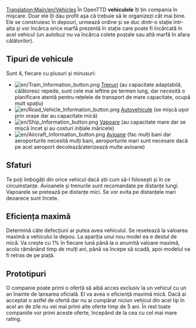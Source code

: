 [[Translation:Main/en/Vehicles]]{{Tabelul de conținut}}
În OpenTTD '''vehiculele''' îți țin compania în mișcare. Doar ele îți dau profit așa că trebuie să le organizezi cât mai bine.
Ele se construiesc în depouri, urmează ordine și se duc dintr-o stație într-alta și vor încărca orice marfă prezentă în stație care poate fi încărcată în acel vehicul (un autobuz nu va încărca colete poștale sau altă marfă în afara călătorilor).
== Tipuri de vehicule ==
Sunt 4, fiecare cu plusuri și minusuri:
*[[File:en/Train Information button.png]] [[Main/ro/Trenuri|Trenuri]] (au capacitate adaptabilă, călătoresc repede, sunt cele mai ieftine pe termen lung, dar necesită o planificare atentă pentru rețelele de transport de mare capacitate, ocupă mult spațiu)
*[[File:en/Road Vehicle Information button.png]] [[Main/ro/Vehicule rutiere|Autovehicule]] (se mișcă ușor prin orașe dar au capacitate mică)
*[[File:en/Ship Information button.png]] [[Main/ro/Vapoare|Vapoare]] (au capacitate mare dar se mișcă încet și au costuri inițiale măricele)
*[[File:en/Aircraft Information button.png]] [[Main/ro/Avioane|Avioane]] (fac mulți bani dar aeroporturile necesită mulți bani, aeroporturile mari sunt necesare dacă pe acel aeroport decolează/aterizează multe avioane)
== Sfaturi ==
Te poți îmbogăți din orice vehicul dacă știi cum să-l folosești și în ce circumstanțe.
Avioanele și trenurile sunt recomandate pe distanțe lungi.
Vapoarele se pretează pe distanțe mici. Se vor evita pe distanțele mari deoarece sunt încete.
== Eficiența maximă ==
Determină câte defecțiuni ar putea avea vehiculul. Se resetează la valoarea maximă a vehicului la depou. La apariția unui nou model ea e destul de mică. Va crește cu 1% în fiecare lună până la o anumită valoare maximă, acolo rămânând timp de mulți ani, până va începe să scadă, apoi modelul va fi retras de pe piață.
== Prototipuri ==
O companie poate primi o ofertă să aibă acces exclusiv la un vehicul cu un an înainte de lansarea oficială. El va avea o eficiență maximă mică. Dacă ai acceptat o astfel de ofertă dar nu ai cumpărat niciun vehicul din acel tip în acel an de zile nu vei mai primi alte oferte timp de 5 ani. În rest toate companiile vor primi aceste oferte, începând de la cea cu cel mai mare rating.